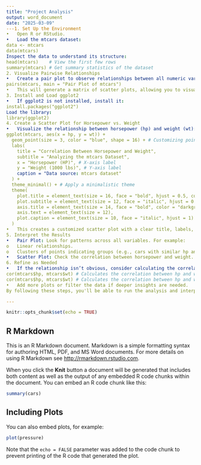 ```yaml
---
title: "Project Analysis"
output: word_document
date: "2025-03-09"
---1. Set Up the Environment
•	Open R or RStudio.
•	Load the mtcars dataset:
data <- mtcars
data(mtcars)
Inspect the data to understand its structure:
head(mtcars)    # View the first few rows
summary(mtcars) # Get summary statistics of the dataset
2. Visualize Pairwise Relationships
•	Create a pair plot to observe relationships between all numeric variables:
pairs(mtcars, main = "Pair Plot of mtcars")
•	This will generate a matrix of scatter plots, allowing you to visually detect potential correlations.
3. Install and Load ggplot2
•	If ggplot2 is not installed, install it:
install.packages("ggplot2")
Load the library:
library(ggplot2)
4. Create a Scatter Plot for Horsepower vs. Weight
•	Visualize the relationship between horsepower (hp) and weight (wt):
ggplot(mtcars, aes(x = hp, y = wt)) +
  geom_point(size = 3, color = "blue", shape = 16) + # Customizing points
  labs(
    title = "Correlation Between Horsepower and Weight",
    subtitle = "Analyzing the mtcars Dataset",
    x = "Horsepower (HP)", # X-axis label
    y = "Weight (1000 lbs)", # Y-axis label
    caption = "Data source: mtcars dataset"
  ) +
  theme_minimal() + # Apply a minimalistic theme
  theme(
    plot.title = element_text(size = 16, face = "bold", hjust = 0.5, color = "darkblue"),
    plot.subtitle = element_text(size = 12, face = "italic", hjust = 0.5),
    axis.title = element_text(size = 14, face = "bold", color = "darkgray"),
    axis.text = element_text(size = 12),
    plot.caption = element_text(size = 10, face = "italic", hjust = 1)
  )
•	This creates a customized scatter plot with a clear title, labels, and theme.
5. Interpret the Results
•	Pair Plot: Look for patterns across all variables. For example:
o	Linear relationships.
o	Clusters of points indicating groups (e.g., cars with similar hp and mpg values).
•	Scatter Plot: Check the correlation between horsepower and weight. Higher weight (wt) may correspond to higher horsepower (hp), which you can confirm visually.
6. Refine as Needed
•	If the relationship isn’t obvious, consider calculating the correlation coefficient:
cor(mtcars$hp, mtcars$wt) # Calculates the correlation between hp and wt
cor(mtcars$hp, mtcars$wt) # Calculates the correlation between hp and wt
•	Add more plots or filter the data if deeper insights are needed.
By following these steps, you'll be able to run the analysis and interpret how variables in the mtcars dataset relate to each other. Let me know if you encounter any issues or need further clarification!

---
```


```r
knitr::opts_chunk$set(echo = TRUE)
```

## R Markdown

This is an R Markdown document. Markdown is a simple formatting syntax for authoring HTML, PDF, and MS Word documents. For more details on using R Markdown see <http://rmarkdown.rstudio.com>.

When you click the **Knit** button a document will be generated that includes both content as well as the output of any embedded R code chunks within the document. You can embed an R code chunk like this:

```r
summary(cars)
```

## Including Plots

You can also embed plots, for example:

```r
plot(pressure)
```

Note that the `echo = FALSE` parameter was added to the code chunk to prevent printing of the R code that generated the plot.
